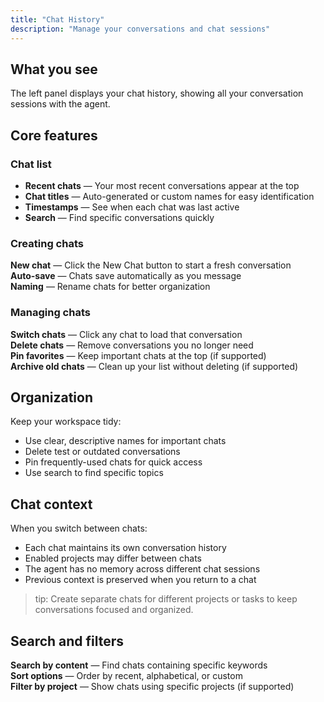 ```yaml
---
title: "Chat History"
description: "Manage your conversations and chat sessions"
---
```


## What you see

The left panel displays your chat history, showing all your conversation sessions with the agent.

## Core features

### Chat list

- **Recent chats** — Your most recent conversations appear at the top
- **Chat titles** — Auto-generated or custom names for easy identification
- **Timestamps** — See when each chat was last active
- **Search** — Find specific conversations quickly

### Creating chats

**New chat** — Click the New Chat button to start a fresh conversation  
**Auto-save** — Chats save automatically as you message  
**Naming** — Rename chats for better organization

### Managing chats

**Switch chats** — Click any chat to load that conversation  
**Delete chats** — Remove conversations you no longer need  
**Pin favorites** — Keep important chats at the top (if supported)  
**Archive old chats** — Clean up your list without deleting (if supported)

## Organization

Keep your workspace tidy:
- Use clear, descriptive names for important chats
- Delete test or outdated conversations
- Pin frequently-used chats for quick access
- Use search to find specific topics

## Chat context

When you switch between chats:
- Each chat maintains its own conversation history
- Enabled projects may differ between chats
- The agent has no memory across different chat sessions
- Previous context is preserved when you return to a chat

> tip: Create separate chats for different projects or tasks to keep conversations focused and organized.

## Search and filters

**Search by content** — Find chats containing specific keywords  
**Sort options** — Order by recent, alphabetical, or custom  
**Filter by project** — Show chats using specific projects (if supported)

